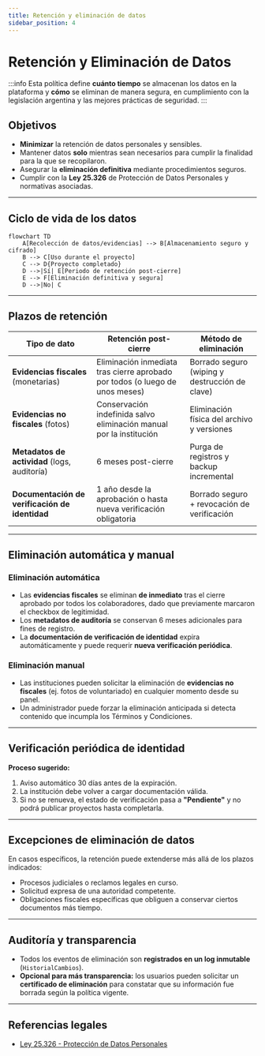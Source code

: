 ```yaml
---
title: Retención y eliminación de datos
sidebar_position: 4
---
```


# Retención y Eliminación de Datos

:::info
Esta política define **cuánto tiempo** se almacenan los datos en la plataforma y **cómo** se eliminan de manera segura, en cumplimiento con la legislación argentina y las mejores prácticas de seguridad.
:::

## Objetivos

- **Minimizar** la retención de datos personales y sensibles.
- Mantener datos **solo** mientras sean necesarios para cumplir la finalidad para la que se recopilaron.
- Asegurar la **eliminación definitiva** mediante procedimientos seguros.
- Cumplir con la **Ley 25.326** de Protección de Datos Personales y normativas asociadas.

---

## Ciclo de vida de los datos

```mermaid
flowchart TD
    A[Recolección de datos/evidencias] --> B[Almacenamiento seguro y cifrado]
    B --> C[Uso durante el proyecto]
    C --> D{Proyecto completado}
    D -->|Sí| E[Periodo de retención post-cierre]
    E --> F[Eliminación definitiva y segura]
    D -->|No| C
```

---

## Plazos de retención

| Tipo de dato | Retención post-cierre | Método de eliminación |
| ------------ | --------------------- | --------------------- |
| **Evidencias fiscales** (monetarias) | Eliminación inmediata tras cierre aprobado por todos (o luego de unos meses)                | Borrado seguro (wiping y destrucción de clave) |
| **Evidencias no fiscales** (fotos)  | Conservación indefinida salvo eliminación manual por la institución | Eliminación física del archivo y versiones     |
| **Metadatos de actividad** (logs, auditoría)                            | 6 meses post-cierre                                                 | Purga de registros y backup incremental        |
| **Documentación de verificación de identidad**                          | 1 año desde la aprobación o hasta nueva verificación obligatoria    | Borrado seguro + revocación de verificación    |

---

## Eliminación automática y manual

### Eliminación automática

* Las **evidencias fiscales** se eliminan **de inmediato** tras el cierre aprobado por todos los colaboradores, dado que previamente marcaron el checkbox de legitimidad.
* Los **metadatos de auditoría** se conservan 6 meses adicionales para fines de registro.
* La **documentación de verificación de identidad** expira automáticamente y puede requerir **nueva verificación periódica**.

### Eliminación manual

* Las instituciones pueden solicitar la eliminación de **evidencias no fiscales** (ej. fotos de voluntariado) en cualquier momento desde su panel.
* Un administrador puede forzar la eliminación anticipada si detecta contenido que incumpla los Términos y Condiciones.

---

## Verificación periódica de identidad

**Proceso sugerido:**

1. Aviso automático 30 días antes de la expiración.
2. La institución debe volver a cargar documentación válida.
3. Si no se renueva, el estado de verificación pasa a **"Pendiente"** y no podrá publicar proyectos hasta completarla.

---

## Excepciones de eliminación de datos

En casos específicos, la retención puede extenderse más allá de los plazos indicados:

* Procesos judiciales o reclamos legales en curso.
* Solicitud expresa de una autoridad competente.
* Obligaciones fiscales específicas que obliguen a conservar ciertos documentos más tiempo.

---

## Auditoría y transparencia

* Todos los eventos de eliminación son **registrados en un log inmutable** (`HistorialCambios`).
* **Opcional para más transparencia:** los usuarios pueden solicitar un **certificado de eliminación** para constatar que su información fue borrada según la política vigente.

---

## Referencias legales

* [Ley 25.326 - Protección de Datos Personales](https://www.argentina.gob.ar/aaip/datospersonales)